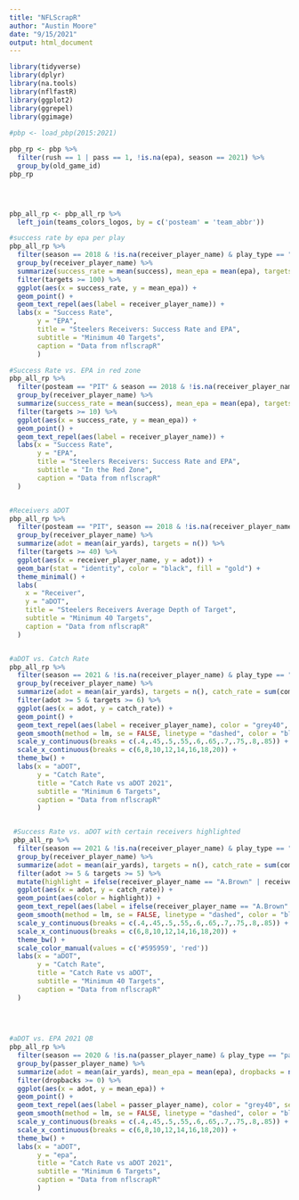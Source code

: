 ```yaml
---
title: "NFLScrapR"
author: "Austin Moore"
date: "9/15/2021"
output: html_document
---
```


```r
library(tidyverse)
library(dplyr)
library(na.tools)
library(nflfastR)
library(ggplot2)
library(ggrepel)
library(ggimage)
  
#pbp <- load_pbp(2015:2021)

pbp_rp <- pbp %>%
  filter(rush == 1 | pass == 1, !is.na(epa), season == 2021) %>% 
  group_by(old_game_id)
pbp_rp




pbp_all_rp <- pbp_all_rp %>%
  left_join(teams_colors_logos, by = c('posteam' = 'team_abbr'))

#success rate by epa per play
pbp_all_rp %>%
  filter(season == 2018 & !is.na(receiver_player_name) & play_type == "pass" & down <= 4) %>%
  group_by(receiver_player_name) %>%
  summarize(success_rate = mean(success), mean_epa = mean(epa), targets = n()) %>%
  filter(targets >= 100) %>%
  ggplot(aes(x = success_rate, y = mean_epa)) + 
  geom_point() + 
  geom_text_repel(aes(label = receiver_player_name)) +
  labs(x = "Success Rate",
       y = "EPA",
       title = "Steelers Receivers: Success Rate and EPA", 
       subtitle = "Minimum 40 Targets",
       caption = "Data from nflscrapR"
       )

#Success Rate vs. EPA in red zone
pbp_all_rp %>%
  filter(posteam == "PIT" & season == 2018 & !is.na(receiver_player_name) & play_type == "pass" & down <= 4 & yardline_100 <= 20) %>%
  group_by(receiver_player_name) %>%
  summarize(success_rate = mean(success), mean_epa = mean(epa), targets = n()) %>%
  filter(targets >= 10) %>%
  ggplot(aes(x = success_rate, y = mean_epa)) + 
  geom_point() + 
  geom_text_repel(aes(label = receiver_player_name)) +
  labs(x = "Success Rate",
       y = "EPA",
       title = "Steelers Receivers: Success Rate and EPA", 
       subtitle = "In the Red Zone",
       caption = "Data from nflscrapR"
  )


#Receivers aDOT
pbp_all_rp %>%
  filter(posteam == "PIT", season == 2018 & !is.na(receiver_player_name) & play_type == "pass" & down <= 4) %>%
  group_by(receiver_player_name) %>%
  summarize(adot = mean(air_yards), targets = n()) %>%
  filter(targets >= 40) %>%
  ggplot(aes(x = receiver_player_name, y = adot)) + 
  geom_bar(stat = "identity", color = "black", fill = "gold") + 
  theme_minimal() + 
  labs(
    x = "Receiver",
    y = "aDOT",
    title = "Steelers Receivers Average Depth of Target",
    subtitle = "Minimum 40 Targets", 
    caption = "Data from nflscrapR"
  )


#aDOT vs. Catch Rate
pbp_all_rp %>%
  filter(season == 2021 & !is.na(receiver_player_name) & play_type == "pass" & down <= 4) %>%
  group_by(receiver_player_name) %>%
  summarize(adot = mean(air_yards), targets = n(), catch_rate = sum(complete_pass)/targets) %>%
  filter(adot >= 5 & targets >= 6) %>%
  ggplot(aes(x = adot, y = catch_rate)) + 
  geom_point() + 
  geom_text_repel(aes(label = receiver_player_name), color = "grey40", segment.color = "black", size = 2.5) + 
  geom_smooth(method = lm, se = FALSE, linetype = "dashed", color = "black") + 
  scale_y_continuous(breaks = c(.4,.45,.5,.55,.6,.65,.7,.75,.8,.85)) + 
  scale_x_continuous(breaks = c(6,8,10,12,14,16,18,20)) + 
  theme_bw() + 
  labs(x = "aDOT", 
       y = "Catch Rate",
       title = "Catch Rate vs aDOT 2021",
       subtitle = "Minimum 6 Targets",
       caption = "Data from nflscrapR"
       )


 #Success Rate vs. aDOT with certain receivers highlighted
 pbp_all_rp %>%
  filter(season == 2021 & !is.na(receiver_player_name) & play_type == "pass" & down <= 4) %>%
  group_by(receiver_player_name) %>%
  summarize(adot = mean(air_yards), targets = n(), catch_rate = sum(complete_pass)/targets) %>%
  filter(adot >= 5 & targets >= 5) %>%
  mutate(highlight = ifelse(receiver_player_name == "A.Brown" | receiver_player_name == "J.Smith-Schuster", T, F)) %>%
  ggplot(aes(x = adot, y = catch_rate)) + 
  geom_point(aes(color = highlight)) + 
  geom_text_repel(aes(label = ifelse(receiver_player_name == "A.Brown" | receiver_player_name == "J.Smith-Schuster" | receiver_player_name == "D.Moncrief", receiver_player_name, " ")), color = "grey40", segment.color = "black", size = 2.5) + 
  geom_smooth(method = lm, se = FALSE, linetype = "dashed", color = "black") + 
  scale_y_continuous(breaks = c(.4,.45,.5,.55,.6,.65,.7,.75,.8,.85)) + 
  scale_x_continuous(breaks = c(6,8,10,12,14,16,18,20)) + 
  theme_bw() + 
  scale_color_manual(values = c('#595959', 'red'))
  labs(x = "aDOT", 
       y = "Catch Rate",
       title = "Catch Rate vs aDOT",
       subtitle = "Minimum 40 Targets",
       caption = "Data from nflscrapR"
  )
  
  

  
#aDOT vs. EPA 2021 QB
pbp_all_rp %>%
  filter(season == 2020 & !is.na(passer_player_name) & play_type == "pass" & down <= 4) %>%
  group_by(passer_player_name) %>%
  summarize(adot = mean(air_yards), mean_epa = mean(epa), dropbacks = n()) %>%
  filter(dropbacks >= 0) %>% 
  ggplot(aes(x = adot, y = mean_epa)) + 
  geom_point() + 
  geom_text_repel(aes(label = passer_player_name), color = "grey40", segment.color = "black", size = 2.5) + 
  geom_smooth(method = lm, se = FALSE, linetype = "dashed", color = "black") + 
  scale_y_continuous(breaks = c(.4,.45,.5,.55,.6,.65,.7,.75,.8,.85)) + 
  scale_x_continuous(breaks = c(6,8,10,12,14,16,18,20)) + 
  theme_bw() + 
  labs(x = "aDOT", 
       y = "epa",
       title = "Catch Rate vs aDOT 2021",
       subtitle = "Minimum 6 Targets",
       caption = "Data from nflscrapR"
       )

```

